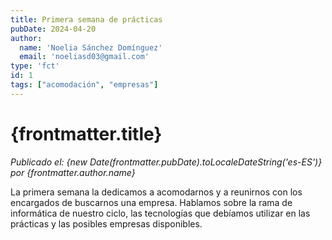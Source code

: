 ```yaml
---
title: Primera semana de prácticas
pubDate: 2024-04-20
author: 
  name: 'Noelia Sánchez Domínguez'
  email: 'noeliasd03@gmail.com'
type: 'fct'
id: 1
tags: ["acomodación", "empresas"]
---
```

# {frontmatter.title}
*Publicado el: {new Date(frontmatter.pubDate).toLocaleDateString('es-ES')} por {frontmatter.author.name}*

La primera semana la dedicamos a acomodarnos y a reunirnos con los encargados de buscarnos una empresa. Hablamos sobre la rama de informática de nuestro ciclo, las tecnologías que debíamos utilizar en las prácticas y las posibles empresas disponibles.